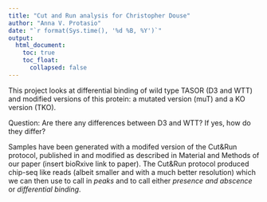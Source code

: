 ```yaml
---
title: "Cut and Run analysis for Christopher Douse"
author: "Anna V. Protasio"
date: "`r format(Sys.time(), '%d %B, %Y')`"
output:
  html_document:
    toc: true
    toc_float:
      collapsed: false
---
```


This project looks at differential binding of wild type TASOR (D3 and WTT) and modified versions of this protein: a mutated version (muT) and a KO version (TKO).

Question: Are there any differences between D3 and WTT? If yes, how do they differ?

Samples have been generated with a modifed version of the Cut&Run protocol, published in <insert publication record> and modified as described in Material and Methods of our paper (insert bioRxive link to paper). The Cut&Run protocol produced chip-seq like reads (albeit smaller and with a much better resolution) which we can then use to call in *peaks* and to call either *presence and abscence* or *differential binding*. 



